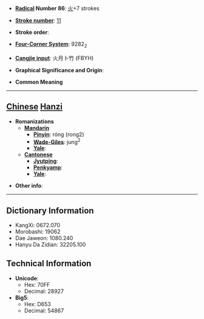* '''[[Wiktionary:Chinese radical index| Radical]] Number 86''': [[Wiktionary:Chinese radical index 火|火]]+7 strokes

* '''[[Wiktionary:Chinese total strokes index|Stroke number]]''': [[Wiktionary:Chinese total strokes index 11|11]]

* '''Stroke order''': 

* '''[[Wiktionary:Chinese four corner index|Four-Corner System]]''': 9282<sub>2</sub>

* '''[[Wiktionary:Chinese Cangjie index|Cangjie input]]''': 火月卜竹 (FBYH)

* '''Graphical Significance and Origin''': 

* '''Common Meaning'''

----

== [[Chinese]] [[Hanzi]] ==

* '''Romanizations'''
** '''[[Mandarin]]'''
*** '''[[Pinyin]]''': róng (rong2)
*** '''[[Wade-Giles]]''': jung<sup>2</sup>
*** '''[[Yale]]''': 
** '''[[Cantonese]]'''
*** '''[[Jyutping]]''':
*** '''[[Penkyamp]]''': 
*** '''[[Yale]]''': 

* '''Other info''': 

----

== Dictionary Information ==

* KangXi: 0672.070
* Morobashi: 19062
* Dae Jaweon: 1080.240
* Hanyu Da Zidian: 32205.100

== Technical Information ==

* '''Unicode''':
** Hex: 70FF
** Decimal: 28927
* '''Big5''':
** Hex: D653
** Decimal: 54867